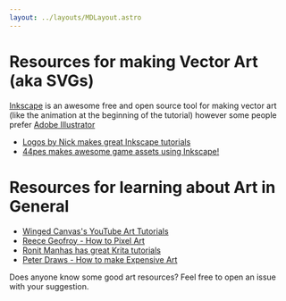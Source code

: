 ```yaml
---
layout: ../layouts/MDLayout.astro
---
```


# Resources for making Vector Art (aka SVGs)
[Inkscape](https://inkscape.org/) is an awesome free and open source tool for making vector art (like the animation at the beginning of the tutorial) however some people prefer [Adobe Illustrator](https://www.adobe.com/products/illustrator.html)

- [Logos by Nick makes great Inkscape tutorials](https://www.youtube.com/c/LogosByNick)
- [44pes makes awesome game assets using Inkscape!](https://www.youtube.com/c/44pesGames/featured) 

# Resources for learning about Art in General

-   [Winged Canvas's YouTube Art Tutorials](https://www.youtube.com/c/Wingedcanvas/videos)
-   [Reece Geofroy - How to Pixel Art](https://www.youtube.com/watch?v=0I_OZ4qQJfY)
-   [Ronit Manhas has great Krita tutorials](https://www.youtube.com/c/RonitManhas/videos)
-   [Peter Draws - How to make Expensive Art](https://www.youtube.com/watch?v=2_4WmdLnGEk)

Does anyone know some good art resources? Feel free to open an issue with your suggestion.
